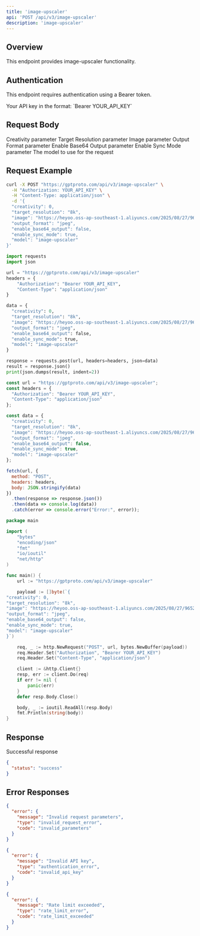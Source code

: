 ```yaml
---
title: 'image-upscaler'
api: 'POST /api/v3/image-upscaler'
description: 'image-upscaler'
---
```


## Overview

This endpoint provides image-upscaler functionality.

## Authentication

This endpoint requires authentication using a Bearer token.

<ParamField header="Authorization" type="string" required>
  Your API key in the format: `Bearer YOUR_API_KEY`
</ParamField>

## Request Body

<ParamField body="creativity" type="integer" >
  Creativity parameter
</ParamField>

<ParamField body="target_resolution" type="string" >
  Target Resolution parameter
</ParamField>

<ParamField body="image" type="string" >
  Image parameter
</ParamField>

<ParamField body="output_format" type="string" >
  Output Format parameter
</ParamField>

<ParamField body="enable_base64_output" type="boolean" >
  Enable Base64 Output parameter
</ParamField>

<ParamField body="enable_sync_mode" type="boolean" >
  Enable Sync Mode parameter
</ParamField>

<ParamField body="model" type="string" required>
  The model to use for the request
</ParamField>

## Request Example

<CodeGroup>

```bash cURL
curl -X POST "https://gptproto.com/api/v3/image-upscaler" \
  -H "Authorization: YOUR_API_KEY" \
  -H "Content-Type: application/json" \
  -d '{
  "creativity": 0,
  "target_resolution": "8k",
  "image": "https://heyoo.oss-ap-southeast-1.aliyuncs.com/2025/08/27/9652984c8a374ee7a74bde2c6dd014fa.jpeg",
  "output_format": "jpeg",
  "enable_base64_output": false,
  "enable_sync_mode": true,
  "model": "image-upscaler"
}'
```

```python Python
import requests
import json

url = "https://gptproto.com/api/v3/image-upscaler"
headers = {
    "Authorization": "Bearer YOUR_API_KEY",
    "Content-Type": "application/json"
}

data = {
  "creativity": 0,
  "target_resolution": "8k",
  "image": "https://heyoo.oss-ap-southeast-1.aliyuncs.com/2025/08/27/9652984c8a374ee7a74bde2c6dd014fa.jpeg",
  "output_format": "jpeg",
  "enable_base64_output": false,
  "enable_sync_mode": true,
  "model": "image-upscaler"
}

response = requests.post(url, headers=headers, json=data)
result = response.json()
print(json.dumps(result, indent=2))
```

```javascript JavaScript
const url = "https://gptproto.com/api/v3/image-upscaler";
const headers = {
  "Authorization": "Bearer YOUR_API_KEY",
  "Content-Type": "application/json"
};

const data = {
  "creativity": 0,
  "target_resolution": "8k",
  "image": "https://heyoo.oss-ap-southeast-1.aliyuncs.com/2025/08/27/9652984c8a374ee7a74bde2c6dd014fa.jpeg",
  "output_format": "jpeg",
  "enable_base64_output": false,
  "enable_sync_mode": true,
  "model": "image-upscaler"
};

fetch(url, {
  method: "POST",
  headers: headers,
  body: JSON.stringify(data)
})
  .then(response => response.json())
  .then(data => console.log(data))
  .catch(error => console.error("Error:", error));
```

```go Go
package main

import (
    "bytes"
    "encoding/json"
    "fmt"
    "io/ioutil"
    "net/http"
)

func main() {
    url := "https://gptproto.com/api/v3/image-upscaler"

    payload := []byte(`{
"creativity": 0,
"target_resolution": "8k",
"image": "https://heyoo.oss-ap-southeast-1.aliyuncs.com/2025/08/27/9652984c8a374ee7a74bde2c6dd014fa.jpeg",
"output_format": "jpeg",
"enable_base64_output": false,
"enable_sync_mode": true,
"model": "image-upscaler"
}`)

    req, _ := http.NewRequest("POST", url, bytes.NewBuffer(payload))
    req.Header.Set("Authorization", "Bearer YOUR_API_KEY")
    req.Header.Set("Content-Type", "application/json")

    client := &http.Client{}
    resp, err := client.Do(req)
    if err != nil {
        panic(err)
    }
    defer resp.Body.Close()

    body, _ := ioutil.ReadAll(resp.Body)
    fmt.Println(string(body))
}
```

</CodeGroup>

## Response

<ResponseField name="Success" type="200">
  Successful response

```json
{
  "status": "success"
}
```
</ResponseField>

## Error Responses

<ResponseExample>

```json 400 - Bad Request
{
  "error": {
    "message": "Invalid request parameters",
    "type": "invalid_request_error",
    "code": "invalid_parameters"
  }
}
```

```json 401 - Unauthorized
{
  "error": {
    "message": "Invalid API key",
    "type": "authentication_error",
    "code": "invalid_api_key"
  }
}
```

```json 429 - Rate Limit Exceeded
{
  "error": {
    "message": "Rate limit exceeded",
    "type": "rate_limit_error",
    "code": "rate_limit_exceeded"
  }
}
```

</ResponseExample>

